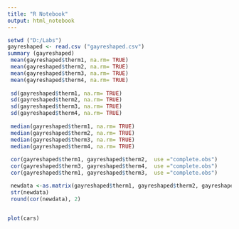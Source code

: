 ```yaml
---
title: "R Notebook"
output: html_notebook
---
```

```r
setwd ("D:/Labs")
gayreshaped <- read.csv ("gayreshaped.csv")
summary (gayreshaped)
 mean(gayreshaped$therm1, na.rm= TRUE)
 mean(gayreshaped$therm2, na.rm= TRUE)
 mean(gayreshaped$therm3, na.rm= TRUE)
 mean(gayreshaped$therm4, na.rm= TRUE)
 
 sd(gayreshaped$therm1, na.rm= TRUE)
 sd(gayreshaped$therm2, na.rm= TRUE)
 sd(gayreshaped$therm3, na.rm= TRUE)
 sd(gayreshaped$therm4, na.rm= TRUE)
 
 median(gayreshaped$therm1, na.rm= TRUE)
 median(gayreshaped$therm2, na.rm= TRUE)
 median(gayreshaped$therm3, na.rm= TRUE)
 median(gayreshaped$therm4, na.rm= TRUE)
 
 cor(gayreshaped$therm1, gayreshaped$therm2,  use ="complete.obs")
 cor(gayreshaped$therm3, gayreshaped$therm4,  use ="complete.obs")
 cor(gayreshaped$therm1, gayreshaped$therm3,  use ="complete.obs")

 newdata <-as.matrix(gayreshaped$therm1, gayreshaped$therm2, gayreshaped$therm3, gayreshaped$therm4)
 str(newdata)
 round(cor(newdata), 2)
 
```


 

```r
plot(cars)
```


